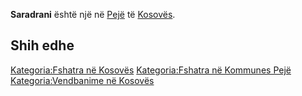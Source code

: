 {{Fshat në 
 | Emri                = Saradrani
 | EmriAlt                = 
 | NAME_SHORT_FORM=      
 | NAME_GENERIC=      
 | NAME_SORT_NAME_RO=      SARADRANI
 | FULL_NAME_RO = Saradrani
 | FULL_NAME_ND_RO=Saradrani
 | SORT_NAME_RG=SARADRANI
 | FULL_NAME_RG=Saradrani
 | FULL_NAME_ND_RG=Saradrani
 | SRP_NAME_SHORT_FORM=      
 | SRP_NAME_GENERIC=      
 | SRP_NAME_SORT_NAME_RO=      
 | SRP_FULL_NAME_RO = 
 | SRP_FULL_NAME_ND_RO=
 | SRP_SORT_NAME_RG=
 | SRP_FULL_NAME_RG=
 | SRP_FULL_NAME_ND_RG=
 | Emri (Rasa dhanore) = 
 | Figura              = 
 | Shteti              = Kosovo
 | Komuna              = Pejë
 | Kodi postar         = 
 | Sipërfaqja          = 

 | Popullsia           = 

 | Regj. i popullsisë  = 
 | Dend. e popullsisë  = 
 | Faqja zyrtare       = 
 <!--- Koordinatat ----> 
 | Gjerësia            = 42.675833
 | Gjatësia            = 20.455
 | Lartësia            = 
}}
'''Saradrani''' është një [[]] në [[Pejë]] të [[Kosovës]].

<!-- == Gjeografia == -->
<!-- == Historia == -->
<!-- == Demografia == -->
== Shih edhe ==
{{Komuna Pejë}}
{{Kosovo-Administrata-Cung}}

[[Kategoria:Fshatra në Kosovës]]
[[Kategoria:Fshatra në Kommunes Pejë]]
[[Kategoria:Vendbanime në Kosovës]]